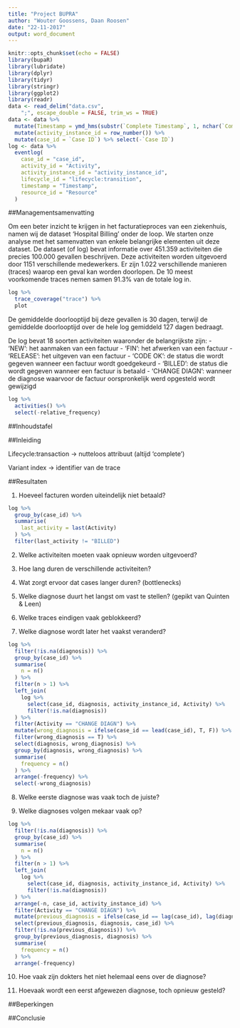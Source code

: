```yaml
---
title: "Project BUPRA"
author: "Wouter Goossens, Daan Roosen"
date: "22-11-2017"
output: word_document
---
```


```r
knitr::opts_chunk$set(echo = FALSE)
library(bupaR)
library(lubridate)
library(dplyr)
library(tidyr)
library(stringr)
library(ggplot2)
library(readr)
data <- read_delim("data.csv", 
    ";", escape_double = FALSE, trim_ws = TRUE)
data <- data %>%
  mutate(Timestamp = ymd_hms(substr(`Complete Timestamp`, 1, nchar(`Complete Timestamp`) - 4))) %>%
  mutate(activity_instance_id = row_number()) %>%
  mutate(case_id = `Case ID`) %>% select(-`Case ID`)
log <- data %>%
  eventlog(
    case_id = "case_id",
    activity_id = "Activity",
    activity_instance_id = "activity_instance_id",
    lifecycle_id = "lifecycle:transition",
    timestamp = "Timestamp",
    resource_id = "Resource"
  )
```

##Managementsamenvatting

Om een beter inzicht te krijgen in het facturatieproces van een ziekenhuis, namen wij de dataset 'Hospital Billing' onder de loop. We starten onze analyse met het samenvatten van enkele belangrijke elementen uit deze dataset. De dataset (of log) bevat informatie over 451.359 activiteiten die precies 100.000 gevallen beschrijven. Deze activiteiten worden uitgevoerd door 1151 verschillende medewerkers. Er zijn 1.022 verschillende manieren (traces) waarop een geval kan worden doorlopen. De 10 meest voorkomende traces nemen samen 91.3% van de totale log in.

```r
log %>%
  trace_coverage("trace") %>%
  plot
```

De gemiddelde doorlooptijd bij deze gevallen is 30 dagen, terwijl de gemiddelde doorlooptijd over de hele log gemiddeld 127 dagen bedraagt.

De log bevat 18 soorten activiteiten waaronder de belangrijkste zijn:
  - 'NEW': het aanmaken van een factuur
  - 'FIN': het afwerken van een factuur
  - 'RELEASE': het uitgeven van een factuur
  - 'CODE OK': de status die wordt gegeven wanneer een factuur wordt goedgekeurd
  - 'BILLED': de status die wordt gegeven wanneer een factuur is betaald
  - 'CHANGE DIAGN': wanneer de diagnose waarvoor de factuur oorspronkelijk werd opgesteld wordt gewijzigd
  
```r
log %>%
  activities() %>%
  select(-relative_frequency)
```



##Inhoudstafel

##Inleiding



Lifecycle:transaction -> nutteloos attribuut (altijd 'complete')

Variant index -> identifier van de trace

##Resultaten

1. Hoeveel facturen worden uiteindelijk niet betaald?

```r
log %>%
  group_by(case_id) %>%
  summarise(
    last_activity = last(Activity)
  ) %>%
  filter(last_activity != "BILLED")

```

2. Welke activiteiten moeten vaak opnieuw worden uitgevoerd?

3. Hoe lang duren de verschillende activiteiten?

4. Wat zorgt ervoor dat cases langer duren? (bottlenecks)

5. Welke diagnose duurt het langst om vast te stellen? (gepikt van Quinten & Leen)

6. Welke traces eindigen vaak geblokkeerd?

7. Welke diagnose wordt later het vaakst veranderd?

```r
log %>%
  filter(!is.na(diagnosis)) %>%
  group_by(case_id) %>%
  summarise(
    n = n()
  ) %>%
  filter(n > 1) %>%
  left_join(
    log %>%
      select(case_id, diagnosis, activity_instance_id, Activity) %>%
      filter(!is.na(diagnosis))
  ) %>%
  filter(Activity == "CHANGE DIAGN") %>%
  mutate(wrong_diagnosis = ifelse(case_id == lead(case_id), T, F)) %>%
  filter(wrong_diagnosis == T) %>%
  select(diagnosis, wrong_diagnosis) %>%
  group_by(diagnosis, wrong_diagnosis) %>%
  summarise(
    frequency = n()
  ) %>%
  arrange(-frequency) %>%
  select(-wrong_diagnosis)
```

8. Welke eerste diagnose was vaak toch de juiste?

9. Welke diagnoses volgen mekaar vaak op?

```r
log %>%
  filter(!is.na(diagnosis)) %>%
  group_by(case_id) %>%
  summarise(
    n = n()
  ) %>%
  filter(n > 1) %>%
  left_join(
    log %>%
      select(case_id, diagnosis, activity_instance_id, Activity) %>%
      filter(!is.na(diagnosis))
  ) %>%
  arrange(-n, case_id, activity_instance_id) %>%
  filter(Activity == "CHANGE DIAGN") %>%
  mutate(previous_diagnosis = ifelse(case_id == lag(case_id), lag(diagnosis), NA)) %>%
  select(previous_diagnosis, diagnosis, case_id) %>%
  filter(!is.na(previous_diagnosis)) %>%
  group_by(previous_diagnosis, diagnosis) %>%
  summarise(
    frequency = n()
  ) %>%
  arrange(-frequency)
```

10. Hoe vaak zijn dokters het niet helemaal eens over de diagnose?

11. Hoevaak wordt een eerst afgewezen diagnose, toch opnieuw gesteld?

##Beperkingen

##Conclusie



















